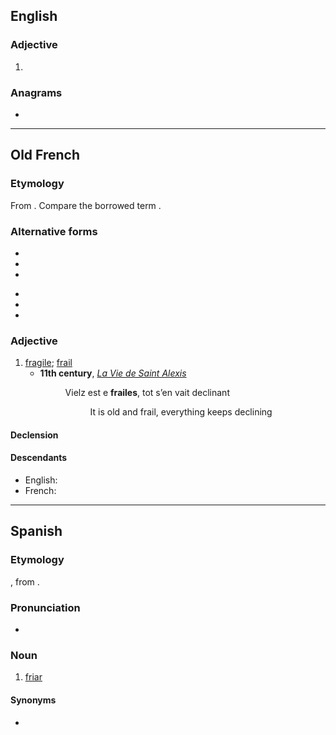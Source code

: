 ==English==

===Adjective===
{{en-adj|?}}

# {{obsolete spelling of|frail|lang=en}}

===Anagrams===
* {{anagrams|en|A-lifer|failer|farlie|ferial}}

----

==Old French==

===Etymology===
From {{inh|fro|la|fragilis}}. Compare the borrowed term {{m|fro|fragile}}.

===Alternative forms===
{{top2}}
* {{l|fro|fraelle}}
* {{l|fro|fraille}}
* {{l|fro|frale}}
{{mid2}}
* {{l|fro|freille}}
* {{l|fro|frelle}}
* {{l|fro|fresle}}
{{bottom}}

===Adjective===
{{fro-adj|mf}}

# [[fragile]]; [[frail]]
#* '''11th century''', ''[[:s:fr:La Vie de saint Alexis|La Vie de Saint Alexis]]''
#*: Vielz est e '''frailes''', tot s’en vait declinant
#*:: It is old and frail, everything keeps declining

====Declension====
{{fro-decl-adj-mf}}

====Descendants====
* English: {{l|en|frail}} {{qualifier|borrowed}}
* French: {{l|fr|frêle}}

----

==Spanish==

===Etymology===
{{bor|es|pro|fraire}}, from {{der|es|la|frater}}.

===Pronunciation===
* {{IPA|[ˈfɾaj.le]|lang=es}}

===Noun===
{{es-noun|m}}

# [[friar]]

====Synonyms====
* {{l|es|fray}}